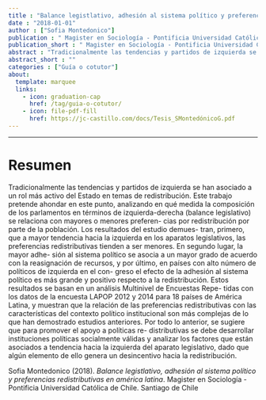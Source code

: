 ```yaml
---
title : "Balance legistlativo, adhesión al sistema político y preferencias redistributivas en américa latina"
date : "2018-01-01"
author : ["Sofia Montedonico"]
publication : " Magister en Sociología - Pontificia Universidad Católica de Chile. Santiago de Chile"
publication_short : " Magister en Sociología - Pontificia Universidad Católica de Chile. Santiago de Chile"
abstract : "Tradicionalmente las tendencias y partidos de izquierda se han asociado a un rol más activo del Estado en temas de redistribución. Este trabajo pretende ahondar en este punto, analizando en qué medida la composición de los parlamentos en términos de izquierda-derecha (balance legislativo) se relaciona con mayores o menores preferen- cias por redistribución por parte de la población. Los resultados del estudio demues- tran, primero, que a mayor tendencia hacia la izquierda en los aparatos legislativos, las preferencias redistributivas tienden a ser menores. En segundo lugar, la mayor adhe- sión al sistema polı́tico se asocia a un mayor grado de acuerdo con la reasignación de recursos, y por último, en paı́ses con alto número de polı́ticos de izquierda en el con- greso el efecto de la adhesión al sistema polı́tico es más grande y positivo respecto a la redistribución. Estos resultados se basan en un análisis Multinivel de Encuestas Repe- tidas con los datos de la encuesta LAPOP 2012 y 2014 para 18 paı́ses de América Latina, y muestran que la relación de las preferencias redistributivas con las caracterı́sticas del contexto polı́tico institucional son más complejas de lo que han demostrado estudios anteriores. Por todo lo anterior, se sugiere que para promover el apoyo a polı́ticas re- distributivas se debe desarrollar instituciones polı́ticas socialmente válidas y analizar los factores que están asociados a tendencia hacia la izquierda del aparato legislativo, dado que algún elemento de ello genera un desincentivo hacia la redistribución."
abstract_short : ""
categories : ["Guía o cotutor"]
about:
  template: marquee
  links:
    - icon: graduation-cap
      href: /tag/guia-o-cotutor/
    - icon: file-pdf-fill
      href: https://jc-castillo.com/docs/Tesis_SMontedónicoG.pdf
---
```

---

# Resumen

Tradicionalmente las tendencias y partidos de izquierda se han asociado a un rol más
activo del Estado en temas de redistribución. Este trabajo pretende ahondar en este
punto, analizando en qué medida la composición de los parlamentos en términos de
izquierda-derecha (balance legislativo) se relaciona con mayores o menores preferen-
cias por redistribución por parte de la población. Los resultados del estudio demues-
tran, primero, que a mayor tendencia hacia la izquierda en los aparatos legislativos, las
preferencias redistributivas tienden a ser menores. En segundo lugar, la mayor adhe-
sión al sistema polı́tico se asocia a un mayor grado de acuerdo con la reasignación de
recursos, y por último, en paı́ses con alto número de polı́ticos de izquierda en el con-
greso el efecto de la adhesión al sistema polı́tico es más grande y positivo respecto a la
redistribución. Estos resultados se basan en un análisis Multinivel de Encuestas Repe-
tidas con los datos de la encuesta LAPOP 2012 y 2014 para 18 paı́ses de América Latina,
y muestran que la relación de las preferencias redistributivas con las caracterı́sticas del
contexto polı́tico institucional son más complejas de lo que han demostrado estudios
anteriores. Por todo lo anterior, se sugiere que para promover el apoyo a polı́ticas re-
distributivas se debe desarrollar instituciones polı́ticas socialmente válidas y analizar
los factores que están asociados a tendencia hacia la izquierda del aparato legislativo,
dado que algún elemento de ello genera un desincentivo hacia la redistribución.


::: {.callout-note title="How to cite this work"}

Sofia Montedonico (2018). *Balance legistlativo, adhesión al sistema político y preferencias redistributivas en américa latina*.  Magister en Sociología - Pontificia Universidad Católica de Chile. Santiago de Chile

:::

